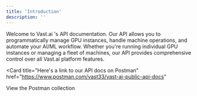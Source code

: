 ```yaml
---
title: 'Introduction'
description: ''
---
```


Welcome to Vast.ai 's API documentation. Our API allows you to programmatically manage GPU instances, handle machine operations, and automate your AI/ML workflow. Whether you're running individual GPU instances or managing a fleet of machines, our API provides comprehensive control over all Vast.ai  platform features.

<Card
  title="Here's a link to our API docs on Postman"
  href="https://www.postman.com/vast33/vast-ai-public-api-docs"
>
  View the Postman collection
</Card>

